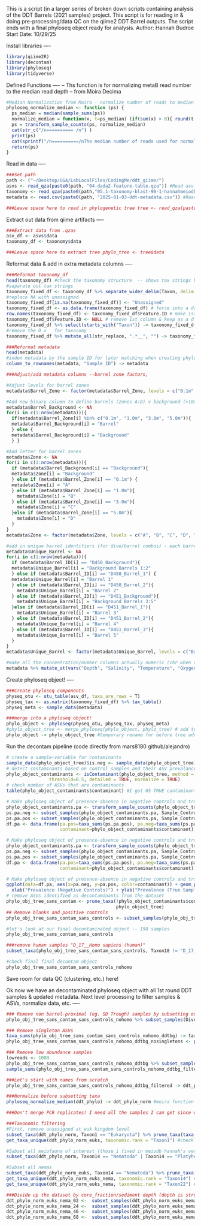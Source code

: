 This is a script (in a larger series of broken down scripts containing analysis of the DDT Barrels (2021 samples) project. This script is for reading in & doing pre-processing/data QC on the qiime2 DDT Barrel outputs. The script ends with a final phyloseq object ready for analysis.
Author: Hannah Budroe
Start Date: 10/29/25

Install libraries ----
```r
library(qiime2R)
library(decontam)
library(phyloseq)
library(tidyverse)
```

Defined Functions ----
-- Ths function is for normalizing metaB read number to the median read depth -- from Moira Decima
```r
#Median Normalization from Moira - normalize number of reads to median sampling depth
phyloseq_normalize_median <- function (ps) { 
  ps_median = median(sample_sums(ps))
  normalize_median = function(x, t=ps_median) (if(sum(x) > 0){ round(t * (x / sum(x)))} else {x})
  ps = transform_sample_counts(ps, normalize_median)
  cat(str_c("/n========== /n") )
  print(ps)
  cat(sprintf("/n==========/nThe median number of reads used for normalization is  %.0f", ps_median))
  return(ps)
}
```

Read in data ----
```r
###Set path
path <- ("~/Desktop/UGA/LabLocalFiles/CodingMe/ddt_qiime/")
asvs <- read_qza(paste0(path, "04-dada2-feature-table.qza")) #Read asv table
taxonomy <- read_qza(paste0(path,"05.1-taxonomy-blast-90-1-hannahmeiodb.qza")) #Read tax table
metadata <- read.csv(paste0(path, "2025-01-03-ddt-metadata.csv")) #Read metadata csv

###Leave space here to read in phylogenetic tree tree <- read_qza(paste0(path,
```

Extract out data from qiime artifacts ----
```r
###Extract data from .qzas
asv_df <- asvs$data
taxonomy_df <- taxonomy$data

###Leave space here to extract tree phylo_tree <- tree$data
```

Reformat data & add in extra metadata columns ----
```r
###Reformat taxonomy_df
head(taxonomy_df) #check the taxonomy structure  -- shows tax strings haven't separated
#separate out tax strings
taxonomy_fixed_df <- taxonomy_df %>% separate_wider_delim(Taxon, delim = ";", names_sep = "", too_few = "align_start")
#replace NA with unassigned
taxonomy_fixed_df[is.na(taxonomy_fixed_df)] <- "Unassigned"
taxonomy_fixed_df <- as.data.frame(taxonomy_fixed_df) # force into a dataframe
row.names(taxonomy_fixed_df) <- taxonomy_fixed_df$Feature.ID # make 1st col into row names
taxonomy_fixed_df$Feature.ID <- NULL # remove 1st column & keep as a df for $  below
taxonomy_fixed_df %>% select(starts_with("Taxon")) -> taxonomy_fixed_df #remove consensus column (all 1s)
#remove the D_x__ for taxonomy
taxonomy_fixed_df %>% mutate_all(str_replace, ".*__", "") -> taxonomy_fixed_df

###Reformat metadata
head(metadata)
#index metadata by the sample ID for later matching when creating phyloseq object
column_to_rownames(metadata, "Sample_ID") -> metadata

###Adjust/add metadata columns --barrel zone factors,

#Adjust levels for barrel zones
metadata$Barrel_Zone <- factor(metadata$Barrel_Zone, levels = c("0.1m", "1.0m", "3.0m", "5.0m", ">10m", ">40Km", ">100Km"))

#Add new binary column to define barrels (zones A:D) v background (>10m...)
metadata$Barrel_Background <- NA
for(i in c(1:nrow(metadata))){
  if(metadata$Barrel_Zone[i] %in% c("0.1m", "1.0m", "3.0m", "5.0m")){
  metadata$Barrel_Background[i] = "Barrel"
  } else {
  metadata$Barrel_Background[i] = "Background"
  } }

#Add letter for barrel zones
metadata$Zone <- NA
for(i in c(1:nrow(metadata))){
  if (metadata$Barrel_Background[i] == "Background"){
  metadata$Zone[i] = "Background"
  } else if (metadata$Barrel_Zone[i] == "0.1m") {
  metadata$Zone[i] = "A"
  } else if (metadata$Barrel_Zone[i] == "1.0m"){
    metadata$Zone[i] = "B"
  } else if (metadata$Barrel_Zone[i] == "3.0m"){
    metadata$Zone[i] = "C"
  }else if (metadata$Barrel_Zone[i] == "5.0m"){
    metadata$Zone[i] = "D"
  }
}
metadata$Zone <- factor(metadata$Zone, levels = c("A", "B", "C", "D", "Background"))

#add in unique barrel identifiers (for dive/barrel combos) - each barrel new#
metadata$Unique_Barrel <- NA
for(i in c(1:nrow(metadata))){
  if (metadata$Barrel_ID[i] == "D450_Background"){
  metadata$Unique_Barrel[i] = "Background Barrels 1:2"
  } else if (metadata$Barrel_ID[i] == "D450_Barrel_1") {
  metadata$Unique_Barrel[i] = "Barrel 1"
  } else if (metadata$Barrel_ID[i] == "D450_Barrel_2"){
    metadata$Unique_Barrel[i] = "Barrel 2"
  } else if (metadata$Barrel_ID[i] == "D451_Background"){
    metadata$Unique_Barrel[i] = "Background Barrels 3:5"
  }else if (metadata$Barrel_ID[i] == "D451_Barrel_1"){
    metadata$Unique_Barrel[i] = "Barrel 3"
  } else if (metadata$Barrel_ID[i] == "D451_Barrel_2"){
    metadata$Unique_Barrel[i] = "Barrel 4"
  } else if (metadata$Barrel_ID[i] == "D451_Barrel_3"){
    metadata$Unique_Barrel[i] = "Barrel 5"
  }
}
metadata$Unique_Barrel <- factor(metadata$Unique_Barrel, levels = c("Background Barrels 1:2", "Barrel 1", "Barrel 2", "Background Barrels 3:5", "Barrel 3", "Barrel 4", "Barrel 5"))

#make all the concentration/number columns actually numeric (chr when read in bc NA?)
metadata %>% mutate_at(vars("Depth", "Salinity", "Temperature", "Oxygen", "Latitude", "Longitude", "DDT", "DDE", "DDD", "DDMU", "DDX", "PAHs", "PCBs", "TOM", "H2O", "Porosity", "Sand", "Silt_Clay", "Chla", "Phaeo", "CPE", "TOC", "TN", "X13CVPDB", "X15NAir", "Chla_Phae", "Nema_Count"), as.numeric) -> metadata
```

Create phyloseq object! ----
```r
###Create phyloseq components
physeq_otu <- otu_table(asv_df, taxa_are_rows = T) 
physeq_tax <- as.matrix(taxonomy_fixed_df) %>% tax_table()
physeq_meta <- sample_data(metadata) 

###merge into a phyloseq object!
phylo_object <- phyloseq(physeq_otu, physeq_tax, physeq_meta) 
#phylo_object_tree <- merge_phyloseq(phylo_object, phylo_tree) # add tree
phylo_object -> phylo_object_tree #temporary rename for before tree added
```

Run the decontam pipeline (code directly from mars8180 github/alejandro)
```r
# create a sample-variable for contaminants
sample_data(phylo_object_tree)$is.neg <- sample_data(phylo_object_tree)$Sample_Control == "Control" 
# detect contaminants based on control samples and their ASV prevalance
phylo_object_contaminants <- isContaminant(phylo_object_tree, method = "prevalence", neg="is.neg", 
                threshold=0.5, detailed = TRUE, normalize = TRUE) 
# check number of ASVs that are contaminants
table(phylo_object_contaminants$contaminant) #I got 65 TRUE contaminants

# Make phyloseq object of presence-absence in negative controls and true samples
phylo_object_contaminants.pa <- transform_sample_counts(phylo_object_tree, function(abund) 1 * (abund > 0)) # convert phyloseq table to presence-absence
ps.pa.neg <- subset_samples(phylo_object_contaminants.pa, Sample_Control=="Control")
ps.pa.pos <- subset_samples(phylo_object_contaminants.pa, Sample_Control=="Sample")
df.pa <- data.frame(pa.pos=taxa_sums(ps.pa.pos), pa.neg=taxa_sums(ps.pa.neg), 
                    contaminant=phylo_object_contaminants$contaminant) # convert into a dataframe

# Make phyloseq object of presence-absence in negative controls and true samples
phylo_object_contaminants.pa <- transform_sample_counts(phylo_object_tree, function(abund) 1 * (abund > 0)) # convert phyloseq table to presence-absence
ps.pa.neg <- subset_samples(phylo_object_contaminants.pa, Sample_Control=="Control")
ps.pa.pos <- subset_samples(phylo_object_contaminants.pa, Sample_Control=="Sample")
df.pa <- data.frame(pa.pos=taxa_sums(ps.pa.pos), pa.neg=taxa_sums(ps.pa.neg), 
                    contaminant=phylo_object_contaminants$contaminant) # convert into a dataframe

# Make phyloseq object of presence-absence in negative controls and true samples
ggplot(data=df.pa, aes(x=pa.neg, y=pa.pos, color=contaminant)) + geom_point() + 
  xlab("Prevalence (Negative Controls)") + ylab("Prevalence (True Samples)")
# remove ASVs identified as decontaminants from the dataset
phylo_obj_tree_sans_contam <- prune_taxa(!phylo_object_contaminants$contaminant, 
                                         phylo_object_tree) 
## Remove blanks and positive controls
phylo_obj_tree_sans_contam_sans_controls <- subset_samples(phylo_obj_tree_sans_contam, Sample_Control != "Control" & Sample_Type != "PosCtrl" & Sample_Type != "NegCtrl") #I added the subset out +/- controls since that wasn't in the code we ran in class

#let's look at our final decontaminated object -- 198 samples
phylo_obj_tree_sans_contam_sans_controls

###remove human samples "D_17__Homo sapiens (human)"
subset_taxa(phylo_obj_tree_sans_contam_sans_controls, Taxon18 != "D_17__Homo sapiens (human)") -> phylo_obj_tree_sans_contam_sans_controls_nohomo

#check final final decontam object
phylo_obj_tree_sans_contam_sans_controls_nohomo
```

Save room for data QC (clustering, etc.) here!

Ok now we have an decontaminated phyloseq object with all 1st round DDT samples & updated metadata.
Next level processing to filter samples & ASVs, normalize data, etc. ----
```r
### Remove non barrel-proximal (eg. SD Trough) samples by subsetting out DDT Dives
phylo_obj_tree_sans_contam_sans_controls_nohomo %>% subset_samples(Dive == "S0450" | Dive == "S0451") -> phylo_obj_tree_sans_contam_sans_controls_nohomo_ddtbg 

### Remove singleton ASVs
taxa_sums(phylo_obj_tree_sans_contam_sans_controls_nohomo_ddtbg) -> tax_counts 
phylo_obj_tree_sans_contam_sans_controls_nohomo_ddtbg_nosingletons <- prune_taxa(tax_counts > 1, phylo_obj_tree_sans_contam_sans_controls_nohomo_ddtbg)

### Remove low abundance samples 
lowreads <- 1000
phylo_obj_tree_sans_contam_sans_controls_nohomo_ddtbg %>% subset_samples(sample_sums(phylo_obj_tree_sans_contam_sans_controls_nohomo_ddtbg) >=lowreads) -> phylo_obj_tree_sans_contam_sans_controls_nohomo_ddtbg_filtered 
sample_sums(phylo_obj_tree_sans_contam_sans_controls_nohomo_ddtbg_filtered)

###Let's start with names from scratch
phylo_obj_tree_sans_contam_sans_controls_nohomo_ddtbg_filtered -> ddt_phylo

###Normalize before subsetting taxa
phyloseq_normalize_median(ddt_phylo) -> ddt_phylo_norm #moira function med seq depth

###Don't merge PCR replicates! I need all the samples I can get since we are separating by core_fraction

###Taxonomic filtering
#First, remove unassigned at euk kingdom level
subset_taxa(ddt_phylo_norm, Taxon1 == "Eukaryota") %>% prune_taxa(taxa_sums(.) > 0, .) -> ddt_phylo_norm_euks #D_0__
get_taxa_unique(ddt_phylo_norm_euks, taxonomic.rank = "Taxon1") #check

#Subset all meiofauna of interest (those i fixed in meiodb hannah's version)
subset_taxa(ddt_phylo_norm, Taxon14 == "Nematoda" | Taxon14 == "Platyhelminthes" | Taxon14 == "Gastrotricha" | Taxon14 == "Kinorhyncha" | Taxon14 == "Loricifera" | Taxon14 == "Gnathostomulida" | Taxon14 == "Rotifera" | Taxon14 == "Xenacoelomorpha" | Taxon14 == "Tardigrada" | Taxon14 == "Entoprocta" | Taxon14 == "Annelida" | Taxon15 == "Ostracoda" | Taxon17 == "Harpacticoida" | Taxon17 == "Misophrioida" | Taxon15 == "Micrognathozoa") %>% prune_taxa(taxa_sums(.) > 0, .) -> ddt_phylo_norm_euks_meio

#Subset all nemas
subset_taxa(ddt_phylo_norm_euks, Taxon14 == "Nematoda") %>% prune_taxa(taxa_sums(.) > 0, .) -> ddt_phylo_norm_euks_nema #
get_taxa_unique(ddt_phylo_norm_euks_nema, taxonomic.rank = "Taxon14") #check
get_taxa_unique(ddt_phylo_norm_euks_nema, taxonomic.rank = "Taxon22") #unique gen?

###Divide up the dataset by core_fraction/sediment depth (depth is stronger factor > any other environmental var)
ddt_phylo_norm_euks_nema_02 <-  subset_samples(ddt_phylo_norm_euks_nema, Core_Fraction == "0_2") %>% prune_taxa(taxa_sums(.) > 0, .)
ddt_phylo_norm_euks_nema_24 <-  subset_samples(ddt_phylo_norm_euks_nema, Core_Fraction == "2_4") %>% prune_taxa(taxa_sums(.) > 0, .)
ddt_phylo_norm_euks_nema_46 <-  subset_samples(ddt_phylo_norm_euks_nema, Core_Fraction == "4_6") %>% prune_taxa(taxa_sums(.) > 0, .)
ddt_phylo_norm_euks_nema_68 <-  subset_samples(ddt_phylo_norm_euks_nema, Core_Fraction == "6_8") %>% prune_taxa(taxa_sums(.) > 0, .)

```

